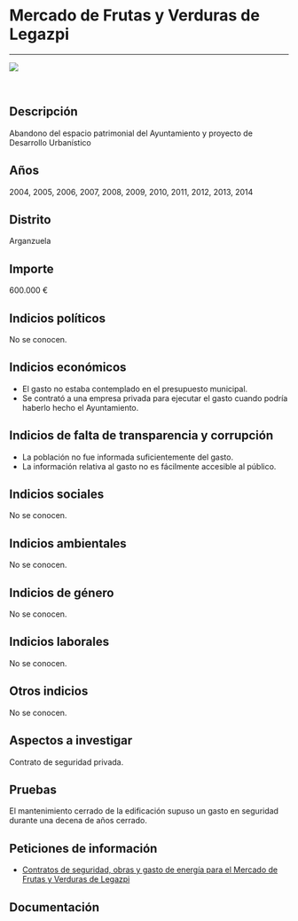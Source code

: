Mercado de Frutas y Verduras de Legazpi
=======================================

------------------------------------------------------------------------

![](https://dl.airtable.com/215L9KURWEiBTzJsHNAl_mercado-frutas-verduras-legazpi.jpg)

<br/>

Descripción
-----------

Abandono del espacio patrimonial del Ayuntamiento y proyecto de
Desarrollo Urbanístico

Años
----

2004, 2005, 2006, 2007, 2008, 2009, 2010, 2011, 2012, 2013, 2014

Distrito
--------

Arganzuela

Importe
-------

600.000 €

Indicios políticos
------------------

No se conocen.

Indicios económicos
-------------------

-   El gasto no estaba contemplado en el presupuesto municipal.
-   Se contrató a una empresa privada para ejecutar el gasto cuando
    podría haberlo hecho el Ayuntamiento.

Indicios de falta de transparencia y corrupción
-----------------------------------------------

-   La población no fue informada suficientemente del gasto.
-   La información relativa al gasto no es fácilmente accesible
    al público.

Indicios sociales
-----------------

No se conocen.

Indicios ambientales
--------------------

No se conocen.

Indicios de género
------------------

No se conocen.

Indicios laborales
------------------

No se conocen.

Otros indicios
--------------

No se conocen.

Aspectos a investigar
---------------------

Contrato de seguridad privada.

Pruebas
-------

El mantenimiento cerrado de la edificación supuso un gasto en seguridad
durante una decena de años cerrado.

Peticiones de información
-------------------------

-   [Contratos de seguridad, obras y gasto de energía para el Mercado de
    Frutas y Verduras de
    Legazpi](https://pacd-madrid.github.io/peticiones-informacion/peticion-2016-0728037.html)

Documentación
-------------
